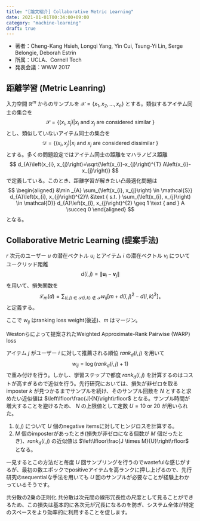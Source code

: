 ```yaml
---
title: "[論文紹介] Collaborative Metric Learning"
date: 2021-01-01T00:34:00+09:00
category: "machine-learning"
draft: true
---
```


- 著者：Cheng-Kang Hsieh, Longqi Yang, Yin Cui, Tsung-Yi Lin,  Serge Belongie, Deborah Estrin
- 所属：UCLA、Cornell Tech
- 発表会議：WWW 2017



## 距離学習 (Metric Leanring)

入力空間 $\mathbb{R}^m$ からのサンプルを $\mathcal{X}=\left\{x_{1}, x_{2}, \ldots, x_{n}\right\}$ とする。類似するアイテム同士の集合を
$$
\mathcal{S}=\left\{\left(x_{i}, x_{j}\right) | x_{i} \text { and } x_{j} \text { are considered similar }\right\}
$$
とし、類似していないアイテム同士の集合を
$$
\mathcal{D}=\left\{\left(x_{i}, x_{j}\right) | x_{i} \text { and } x_{j} \text { are considered dissimilar }\right\}
$$
とする。多くの問題設定ではアイテム同士の距離をマハラノビス距離
$$
d_{A}\left(x_{i}, x_{j}\right)=\sqrt{\left(x_{i}-x_{j}\right)^{T} A\left(x_{i}-x_{j}\right)}
$$
で定義している。このとき、距離学習が解きたい凸最適化問題は
$$
\begin{aligned}
&\min _{A} \sum_{\left(x_{i}, x_{j}\right) \in \mathcal{S}} d_{A}\left(x_{i}, x_{j}\right)^{2}\\
&\text { s.t. } \sum_{\left(x_{i}, x_{j}\right) \in \mathcal{D}} d_{A}\left(x_{i}, x_{j}\right)^{2} \geq 1 \text { and } A \succeq 0
\end{aligned}
$$
となる。



## Collaborative Metric Learning (提案手法)
$r$ 次元のユーザー $u$ の潜在ベクトル $u_i$ とアイテム $i$ の潜在ベクトル $v_i$ についてユークリッド距離
$$
d(i, j)=\left\|\mathbf{u}_{i}-\mathbf{v}_{j}\right\|
$$
を用いて、損失関数を
$$
\mathcal{L}_{m}(d)=\sum_{(i, j) \in \mathcal{S}(i, k) \notin \mathcal{S}} w_{i j}\left[m+d(i, j)^{2}-d(i, k)^{2}\right]_{+}
$$
と定義する。

ここで $w_{ij}$ はranking loss weight(後述)、$m$ はマージン。

Westonらによって提案されたWeighted Approximate-Rank Pairwise (WARP) loss

アイテム $j$ がユーザー $i$ に対して推薦される順位 $rank_d(i, j)$ を用いて
$$
w_{i j}=\log \left(r a n k_{d}(i, j)+1\right)
$$
で重み付けを行う。しかし、学習ステップで都度 $rank_d(i, j)$ を計算するのはコストが高すぎるので近似を行う。先行研究においては、損失が非ゼロを取るimposter $k$ が見つかるまでサンプルを続け、そのサンプル回数を $N$ とすると求めたい近似値は $\left\lfloor\frac{J}{N}\right\rfloor$ となる。サンプル時間が増大することを避けるため、 $N$ の上限値として定数 $U=10 \text{ or } 20$ が用いられた。


1. $(i, j)$ について $U$ 個のnegative itemsに対してヒンジロスを計算する。
2. $M$ 個のimposterがあったとき(損失が非ゼロになる個数が $M$ 個だったとき)、$rank_d(i, j)$ の近似値は $\left\lfloor\frac{J \times M}{U}\right\rfloor$ となる。

一見するとこの方法だと毎度 $U$ 回サンプリングを行うのでwastefulな感じがするが、最初の数エポックでpositiveアイテムを高ランクに押し上げるので、先行研究のsequentialな手法を用いても $U$ 回のサンプルが必要なことが経験上わかっているそうです。

共分散の2乗の正則化
共分散は次元間の線形冗長性の尺度として見ることができるため、この損失は基本的に各次元が冗長になるのを防ぎ、システム全体が特定のスペースをより効率的に利用することを促します。
